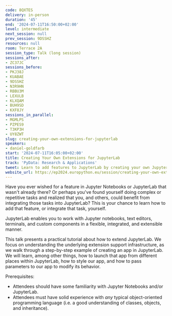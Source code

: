 ```yaml
---
code: 8QXTES
delivery: in-person
duration: '45'
end: '2024-07-11T16:50:00+02:00'
level: intermediate
next_session: null
prev_session: 9DSSHZ
resources: null
room: Terrace 2A
session_type: Talk (long session)
sessions_after:
- ZC37JC
sessions_before:
- PKJ38J
- KUABAE
- 9DSSHZ
- N3R9HN
- RBBU3M
- LEXULB
- KLXQAM
- BUH9SD
- KXF8JY
sessions_in_parallel:
- MGMLPS
- PZPES9
- T3KP3H
- UY8ZWT
slug: creating-your-own-extensions-for-jupyterlab
speakers:
- daniel-goldfarb
start: '2024-07-11T16:05:00+02:00'
title: Creating Your Own Extensions for JupyterLab
track: 'PyData: Research & Applications'
tweet: Learn to add features to JupyterLab by creating your own JupyterLab extensions.
website_url: https://ep2024.europython.eu/session/creating-your-own-extensions-for-jupyterlab
---
```


Have you ever wished for a feature in Jupyter Notebooks or JupyterLab that wasn't already there?  Or perhaps you've found yourself doing complex or repetitive tasks and realized that you, and others, could benefit from integrating those tasks into JupyterLab?  This is your chance to learn how to add that feature, or integrate that task, yourself.

JupyterLab enables you to work with Jupyter notebooks, text editors, terminals, and custom components in a flexible, integrated, and extensible manner.

This talk presents a practical tutorial about how to extend JupyterLab.  We focus on understanding the underlying extension support infrastructure, as we walk through a step-by-step example of creating an app in JupyterLab.  We will learn, among other things, how to launch that app from different places within JupyterLab, how to style our app, and how to pass parameters to our app to modify its behavior.

Prerequisites:
- Attendees should have some familiarity with Jupyter Notebooks and/or JupyterLab.
- Attendees must have solid experience with _any_ typical object-oriented programming language (i.e. a good understanding of classes, objects, and inheritance).
